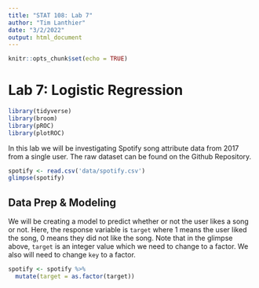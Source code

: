 ```yaml
---
title: "STAT 108: Lab 7"
author: "Tim Lanthier"
date: "3/2/2022"
output: html_document
---
```


```r
knitr::opts_chunk$set(echo = TRUE)
```

# Lab 7: Logistic Regression
```r
library(tidyverse)
library(broom)
library(pROC)
library(plotROC)
```

In this lab we will be investigating Spotify song attribute data from 2017 from a single user. The raw dataset can be found on the Github Repository.

```r
spotify <- read.csv('data/spotify.csv')
glimpse(spotify)
```


## Data Prep & Modeling

We will be creating a model to predict whether or not the user likes a song or not. Here, the response variable is `target` where 1 means the user liked the song, 0 means they did not like the song. Note that in the glimpse above, `target` is an integer value which we need to change to a factor. We also will need to change `key` to a factor.

```r
spotify <- spotify %>%
  mutate(target = as.factor(target))
```

